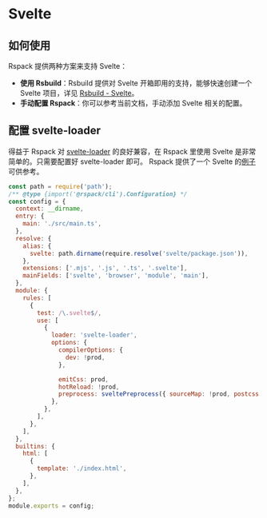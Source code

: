 # Svelte

## 如何使用

Rspack 提供两种方案来支持 Svelte：

- **使用 Rsbuild**：Rsbuild 提供对 Svelte 开箱即用的支持，能够快速创建一个 Svelte 项目，详见 [Rsbuild - Svelte](https://rsbuild.dev/zh/guide/framework/svelte)。
- **手动配置 Rspack**：你可以参考当前文档，手动添加 Svelte 相关的配置。

## 配置 svelte-loader

得益于 Rspack 对 [svelte-loader](https://github.com/sveltejs/svelte-loader) 的良好兼容，在 Rspack 里使用 Svelte 是非常简单的。只需要配置好 svelte-loader 即可。 Rspack 提供了一个 Svelte 的[例子](https://github.com/rspack-contrib/rspack-examples/tree/main/rspack/svelte)可供参考。

```js title="rspack.config.js"
const path = require('path');
/** @type {import('@rspack/cli').Configuration} */
const config = {
  context: __dirname,
  entry: {
    main: './src/main.ts',
  },
  resolve: {
    alias: {
      svelte: path.dirname(require.resolve('svelte/package.json')),
    },
    extensions: ['.mjs', '.js', '.ts', '.svelte'],
    mainFields: ['svelte', 'browser', 'module', 'main'],
  },
  module: {
    rules: [
      {
        test: /\.svelte$/,
        use: [
          {
            loader: 'svelte-loader',
            options: {
              compilerOptions: {
                dev: !prod,
              },

              emitCss: prod,
              hotReload: !prod,
              preprocess: sveltePreprocess({ sourceMap: !prod, postcss: true }),
            },
          },
        ],
      },
    ],
  },
  builtins: {
    html: [
      {
        template: './index.html',
      },
    ],
  },
};
module.exports = config;
```
